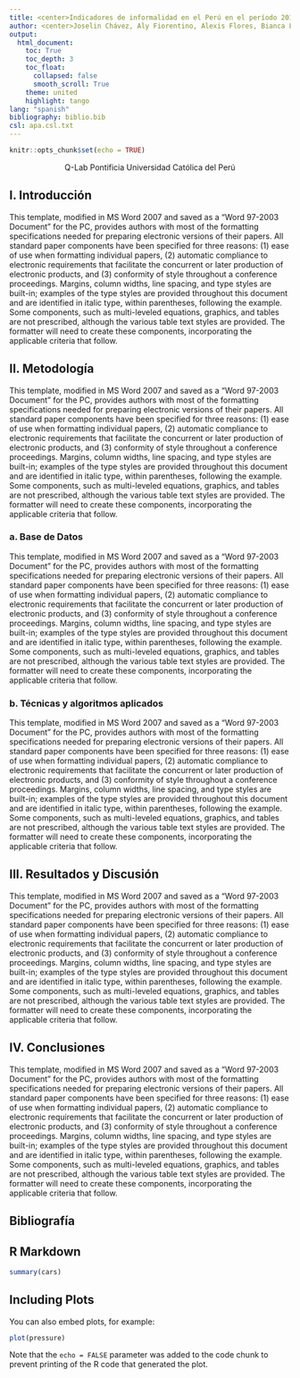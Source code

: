 ---
title: <center>Indicadores de informalidad en el Perú en el período 2011 – 2021</center>  
author: <center>Joselin Chávez, Aly Fiorentino, Alexis Flores, Bianca Luzón</center>  
output: 
  html_document:
    toc: True
    toc_depth: 3
    toc_float:
      collapsed: false
      smooth_scroll: True
    theme: united
    highlight: tango
lang: "spanish"
bibliography: biblio.bib
csl: apa.csl.txt
---

```{r setup, include=FALSE}
knitr::opts_chunk$set(echo = TRUE)
```

<center>Q-Lab Pontificia Universidad Católica del Perú</center>
  
<div class=text-justify>

## I. Introducción
  
  This template, modified in MS Word 2007 and saved as a “Word 97-2003 Document” for the PC, provides authors with most of the formatting specifications needed for preparing electronic versions of their papers. All standard paper components have been specified for three reasons: (1) ease of use when formatting individual papers, (2) automatic compliance to electronic requirements that facilitate the concurrent or later production of electronic products, and (3) conformity of style throughout a conference proceedings. Margins, column widths, line spacing, and type styles are built-in; examples of the type styles are provided throughout this document and are identified in italic type, within parentheses, following the example. Some components, such as multi-leveled equations, graphics, and tables are not prescribed, although the various table text styles are provided. The formatter will need to create these components, incorporating the applicable criteria that follow.

## II. Metodología

This template, modified in MS Word 2007 and saved as a “Word 97-2003 Document” for the PC, provides authors with most of the formatting specifications needed for preparing electronic versions of their papers. All standard paper components have been specified for three reasons: (1) ease of use when formatting individual papers, (2) automatic compliance to electronic requirements that facilitate the concurrent or later production of electronic products, and (3) conformity of style throughout a conference proceedings. Margins, column widths, line spacing, and type styles are built-in; examples of the type styles are provided throughout this document and are identified in italic type, within parentheses, following the example. Some components, such as multi-leveled equations, graphics, and tables are not prescribed, although the various table text styles are provided. The formatter will need to create these components, incorporating the applicable criteria that follow.

### a. Base de Datos

This template, modified in MS Word 2007 and saved as a “Word 97-2003 Document” for the PC, provides authors with most of the formatting specifications needed for preparing electronic versions of their papers. All standard paper components have been specified for three reasons: (1) ease of use when formatting individual papers, (2) automatic compliance to electronic requirements that facilitate the concurrent or later production of electronic products, and (3) conformity of style throughout a conference proceedings. Margins, column widths, line spacing, and type styles are built-in; examples of the type styles are provided throughout this document and are identified in italic type, within parentheses, following the example. Some components, such as multi-leveled equations, graphics, and tables are not prescribed, although the various table text styles are provided. The formatter will need to create these components, incorporating the applicable criteria that follow.

### b. Técnicas y algoritmos aplicados

This template, modified in MS Word 2007 and saved as a “Word 97-2003 Document” for the PC, provides authors with most of the formatting specifications needed for preparing electronic versions of their papers. All standard paper components have been specified for three reasons: (1) ease of use when formatting individual papers, (2) automatic compliance to electronic requirements that facilitate the concurrent or later production of electronic products, and (3) conformity of style throughout a conference proceedings. Margins, column widths, line spacing, and type styles are built-in; examples of the type styles are provided throughout this document and are identified in italic type, within parentheses, following the example. Some components, such as multi-leveled equations, graphics, and tables are not prescribed, although the various table text styles are provided. The formatter will need to create these components, incorporating the applicable criteria that follow.

## III. Resultados y Discusión 

This template, modified in MS Word 2007 and saved as a “Word 97-2003 Document” for the PC, provides authors with most of the formatting specifications needed for preparing electronic versions of their papers. All standard paper components have been specified for three reasons: (1) ease of use when formatting individual papers, (2) automatic compliance to electronic requirements that facilitate the concurrent or later production of electronic products, and (3) conformity of style throughout a conference proceedings. Margins, column widths, line spacing, and type styles are built-in; examples of the type styles are provided throughout this document and are identified in italic type, within parentheses, following the example. Some components, such as multi-leveled equations, graphics, and tables are not prescribed, although the various table text styles are provided. The formatter will need to create these components, incorporating the applicable criteria that follow.

## IV. Conclusiones

This template, modified in MS Word 2007 and saved as a “Word 97-2003 Document” for the PC, provides authors with most of the formatting specifications needed for preparing electronic versions of their papers. All standard paper components have been specified for three reasons: (1) ease of use when formatting individual papers, (2) automatic compliance to electronic requirements that facilitate the concurrent or later production of electronic products, and (3) conformity of style throughout a conference proceedings. Margins, column widths, line spacing, and type styles are built-in; examples of the type styles are provided throughout this document and are identified in italic type, within parentheses, following the example. Some components, such as multi-leveled equations, graphics, and tables are not prescribed, although the various table text styles are provided. The formatter will need to create these components, incorporating the applicable criteria that follow.

## Bibliografía

## R Markdown

```{r cars}
summary(cars)
```

## Including Plots

You can also embed plots, for example:

```{r pressure, echo=FALSE}
plot(pressure)
```

Note that the `echo = FALSE` parameter was added to the code chunk to prevent printing of the R code that generated the plot.

